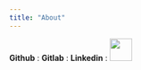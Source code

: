 ```yaml
---
title: "About"
---
```



__Github__ : 
__Gitlab__ :
__Linkedin__ : [<img src="image/logo_linkedin.png"height=40 width=40></img>](https://linkedin.com/in/nicolas-makaroff)
